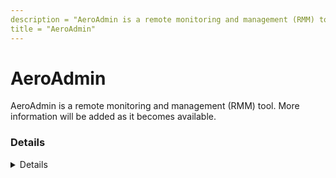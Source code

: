 ```yaml
---
description = "AeroAdmin is a remote monitoring and management (RMM) tool. More information will be added as it becomes available."
title = "AeroAdmin"
---
```




# AeroAdmin

AeroAdmin is a remote monitoring and management (RMM) tool. More information will be added as it becomes available.

### Details
<Details author={""}
         category={""}
         created={""}
         website={""}
         lastModified={"2-7-2024"}
         privileges={""}
         free={ false }
         verification={ false }
/>

#### Installation Paths
<Card code={ ["aeroadmin.exe", "AeroAdmin.exe"] }/>





### Forensic Artifacts




#### Network Artifacts
<EuiSpacer size="xl"/>
<NetworkArtifactsTable data={ [{"Description": "Known remote domains", "Domains": ["auth*.aeroadmin.com", "aeroadmin.com"], "Ports": []}] }/>




### Detections
- Detects potential network activity of AeroAdmin RMM tool
  - [Sigma Rule](https://github.com/magicsword-io/LOLRMM/blob/main/detections/sigma/aeroadmin_network_sigma.yml)
- Detects potential processes activity of AeroAdmin RMM tool
  - [Sigma Rule](https://github.com/magicsword-io/LOLRMM/blob/main/detections/sigma/aeroadmin_processes_sigma.yml)

### References
- [https://support.aeroadmin.com/kb/faq.php?id=58](https://support.aeroadmin.com/kb/faq.php?id=58)

